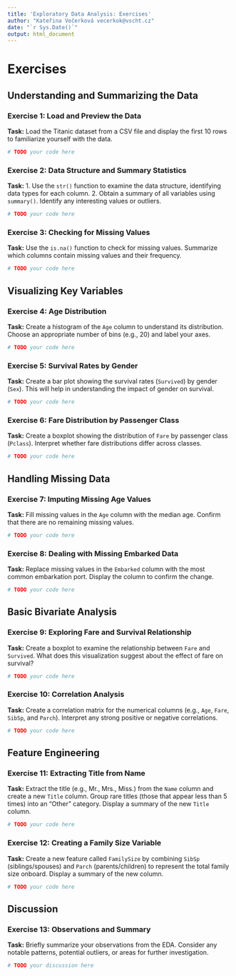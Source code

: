 ```yaml
---
title: 'Exploratory Data Analysis: Exercises'
author: "Kateřina Večerková vecerkok@vscht.cz"
date: "`r Sys.Date()`"
output: html_document
---
```


# Exercises

## Understanding and Summarizing the Data

### Exercise 1: Load and Preview the Data

**Task:** Load the Titanic dataset from a CSV file and display the first 10 rows to familiarize yourself with the data.

```r
# TODO your code here
```

### Exercise 2: Data Structure and Summary Statistics

**Task:** 
1. Use the `str()` function to examine the data structure, identifying data types for each column.
2. Obtain a summary of all variables using `summary()`. Identify any interesting values or outliers.

```r
# TODO your code here
```

### Exercise 3: Checking for Missing Values

**Task:** Use the `is.na()` function to check for missing values. Summarize which columns contain missing values and their frequency.

```r
# TODO your code here
```

## Visualizing Key Variables

### Exercise 4: Age Distribution

**Task:** Create a histogram of the `Age` column to understand its distribution. Choose an appropriate number of bins (e.g., 20) and label your axes.

```r
# TODO your code here
```

### Exercise 5: Survival Rates by Gender

**Task:** Create a bar plot showing the survival rates (`Survived`) by gender (`Sex`). This will help in understanding the impact of gender on survival.

```r
# TODO your code here
```

### Exercise 6: Fare Distribution by Passenger Class

**Task:** Create a boxplot showing the distribution of `Fare` by passenger class (`Pclass`). Interpret whether fare distributions differ across classes.

```r
# TODO your code here
```

## Handling Missing Data

### Exercise 7: Imputing Missing Age Values

**Task:** Fill missing values in the `Age` column with the median age. Confirm that there are no remaining missing values.

```r
# TODO your code here
```

### Exercise 8: Dealing with Missing Embarked Data

**Task:** Replace missing values in the `Embarked` column with the most common embarkation port. Display the column to confirm the change.

```r
# TODO your code here
```

## Basic Bivariate Analysis

### Exercise 9: Exploring Fare and Survival Relationship

**Task:** Create a boxplot to examine the relationship between `Fare` and `Survived`. What does this visualization suggest about the effect of fare on survival?

```r
# TODO your code here
```

### Exercise 10: Correlation Analysis

**Task:** Create a correlation matrix for the numerical columns (e.g., `Age`, `Fare`, `SibSp`, and `Parch`). Interpret any strong positive or negative correlations.

```r
# TODO your code here
```

## Feature Engineering

### Exercise 11: Extracting Title from Name

**Task:** Extract the title (e.g., Mr., Mrs., Miss.) from the `Name` column and create a new `Title` column. Group rare titles (those that appear less than 5 times) into an "Other" category. Display a summary of the new `Title` column.

```r
# TODO your code here
```

### Exercise 12: Creating a Family Size Variable

**Task:** Create a new feature called `FamilySize` by combining `SibSp` (siblings/spouses) and `Parch` (parents/children) to represent the total family size onboard. Display a summary of the new column.

```r
# TODO your code here
```

## Discussion

### Exercise 13: Observations and Summary

**Task:** Briefly summarize your observations from the EDA. Consider any notable patterns, potential outliers, or areas for further investigation.

```r
# TODO your discussion here
```
